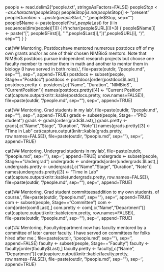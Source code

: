 
people <- read.delim2("people.txt", stringsAsFactors=FALSE)
people$Stop <- as.character(people$Stop)
people$Stop[is.na(people$Stop)] <- "present"
people$Duration <- paste(people$Start,"-",people$Stop, sep="")
people$Name <- paste(people$First,people$Last)
for (i in sequence(dim(people)[1])) {
  if(nchar(people$URL[i])>3) {
    people$Name[i] <- paste("[", people$First[i], " ",people$Last[i],"](",people$URL[i], ")", sep="")
  }
}



cat('\n\n## Mentoring, Postdocs\n\nI have mentored numerous postdocs off of my own grants and/or as one of their chosen NIMBioS mentors. Note that NIMBioS postdocs pursue independent research projects but choose one faculty member to mentor them in math and another to mentor them in biology (I have served in both roles).', file=paste(outdir, "/people.md", sep=""), sep='\n', append=TRUE)
postdocs <- subset(people, Stage=="Postdoc")
postdocs <- postdocs[order(postdocs$Last),]
postdocs.pretty <- postdocs[,c("Name", "Duration", "NIMBioS", "CurrentPosition")]
names(postdocs.pretty)[4] <- "Current Position"
cat(capture.output(knitr::kable(postdocs.pretty, row.names=FALSE)), file=paste(outdir, "/people.md", sep=""), sep='\n', append=TRUE)

cat('\n\n## Mentoring, Grad students in my lab\n\n ', file=paste(outdir, "/people.md", sep=""), sep='\n', append=TRUE)
grads <- subset(people, Stage=="PhD student")
grads <- grads[order(grads$Last),]
grads.pretty <- grads[,c("Name","Stage", "Duration", "Note")]
names(grads.pretty)[3] <- "Time in Lab"
cat(capture.output(knitr::kable(grads.pretty, row.names=FALSE)), file=paste(outdir, "/people.md", sep=""), sep='\n', append=TRUE)

cat('\n\n## Mentoring, Undergrad students in my lab\n\n ', file=paste(outdir, "/people.md", sep=""), sep='\n', append=TRUE)
undergrads <- subset(people, Stage=="Undergrad")
undergrads <- undergrads[order(undergrads $Last),]
undergrads.pretty <- undergrads[,c("Name","Stage", "Duration", "Note")]
names(undergrads.pretty)[3] <- "Time in Lab"
cat(capture.output(knitr::kable(undergrads.pretty, row.names=FALSE)), file=paste(outdir, "/people.md", sep=""), sep='\n', append=TRUE)

cat('\n\n## Mentoring, Grad student committees\n\nIn addition to my own students, of course.', file=paste(outdir, "/people.md", sep=""), sep='\n', append=TRUE)
com <- subset(people, Stage=="Committee")
com <- com[order(com$Last),]
com.pretty <- com[,c("Name","Department")]
cat(capture.output(knitr::kable(com.pretty, row.names=FALSE)), file=paste(outdir, "/people.md", sep=""), sep='\n', append=TRUE)

cat('\n\n## Mentoring, Faculty\n\nOur department now has faculty mentored by a committee of later career faculty. I have served on committees for folks hired after me.', file=paste(outdir, "/people.md", sep=""), sep='\n', append=FALSE)
faculty <- subset(people, Stage=="Faculty")
faculty <- faculty[order(faculty$Last),]
faculty.pretty <- faculty[,c("Name", "Department")]
cat(capture.output(knitr::kable(faculty.pretty, row.names=FALSE)), file=paste(outdir, "/people.md", sep=""), sep='\n', append=TRUE)
